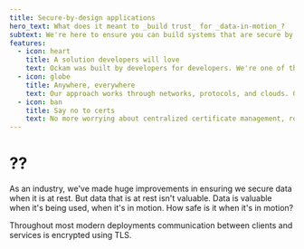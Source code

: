 ```yaml
---
title: Secure-by-design applications
hero_text: What does it meant to _build trust_ for _data-in-motion_?
subtext: We're here to ensure you can build systems that are secure by design
features:
  - icon: heart
    title: A solution developers will love
    text: Ockam was built by developers for developers. We're one of the most popular and fastest growing open source security projects and communities.
  - icon: globe
    title: Anywhere, everywhere
    text: Our approach works through networks, protocols, and clouds. On-prem, across clouds, TCP, bluetooth... it even works through asynchronous messaging systems such as Apache Kafka!
  - icon: ban
    title: Say no to certs
    text: No more worrying about centralized certificate management, rotating certificates before they expire, and the delicate act of rolling those updates out across your organization.
---
```


# ?? 

As an industry, we've made huge improvements in ensuring we secure
data when it is at rest. But data that is at rest isn't valuable. Data is valuable
when it's being used, when it's in motion. How safe is it when it's in motion?

Throughout most modern deployments communication between clients and services is encrypted
using TLS. 